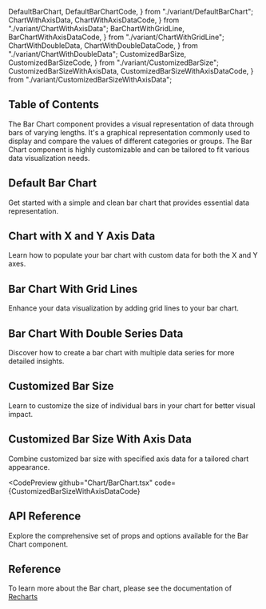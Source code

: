   DefaultBarChart,
  DefaultBarChartCode,
} from "./variant/DefaultBarChart";
  ChartWithAxisData,
  ChartWithAxisDataCode,
} from "./variant/ChartWithAxisData";
  BarChartWithGridLine,
  BarChartWithAxisDataCode,
} from "./variant/ChartWithGridLine";
  ChartWithDoubleData,
  ChartWithDoubleDataCode,
} from "./variant/ChartWithDoubleData";
  CustomizedBarSize,
  CustomizedBarSizeCode,
} from "./variant/CustomizedBarSize";
  CustomizedBarSizeWithAxisData,
  CustomizedBarSizeWithAxisDataCode,
} from "./variant/CustomizedBarSizeWithAxisData";


## Table of Contents

The Bar Chart component provides a visual representation of data through bars of varying lengths. It's a graphical representation commonly used to display and compare the values of different categories or groups. The Bar Chart component is highly customizable and can be tailored to fit various data visualization needs.

## Default Bar Chart

Get started with a simple and clean bar chart that provides essential data representation.

<CodePreview github="Chart/BarChart.tsx" code={DefaultBarChartCode}>
  <DefaultBarChart />
</CodePreview>

## Chart with X and Y Axis Data

Learn how to populate your bar chart with custom data for both the X and Y axes.

<CodePreview github="Chart/BarChart.tsx" code={ChartWithAxisDataCode}>
  <ChartWithAxisData />
</CodePreview>

## Bar Chart With Grid Lines

Enhance your data visualization by adding grid lines to your bar chart.

<CodePreview github="Chart/BarChart.tsx" code={BarChartWithAxisDataCode}>
  <BarChartWithGridLine />
</CodePreview>

## Bar Chart With Double Series Data

Discover how to create a bar chart with multiple data series for more detailed insights.

<CodePreview github="Chart/BarChart.tsx" code={ChartWithDoubleDataCode}>
  <ChartWithDoubleData />
</CodePreview>

## Customized Bar Size

Learn to customize the size of individual bars in your chart for better visual impact.

<CodePreview github="Chart/BarChart.tsx" code={CustomizedBarSizeCode}>
  <CustomizedBarSize />
</CodePreview>

## Customized Bar Size With Axis Data

Combine customized bar size with specified axis data for a tailored chart appearance.

<CodePreview
  github="Chart/BarChart.tsx"
  code={CustomizedBarSizeWithAxisDataCode}
>
  <CustomizedBarSizeWithAxisData />
</CodePreview>

## API Reference

Explore the comprehensive set of props and options available for the Bar Chart component.

<ComponentApi data={barChartAPIData} />

## Reference

To learn more about the Bar chart, please see the documentation of [Recharts](https://recharts.org/en-US)
